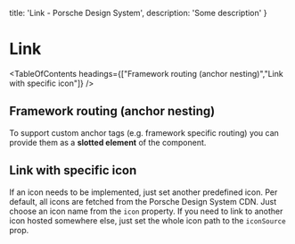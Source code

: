 
  title: 'Link - Porsche Design System',
  description: 'Some description'
}

# Link <ComponentStatus tagName="p-link"></ComponentStatus>

<TableOfContents headings={["Framework routing (anchor nesting)","Link with specific icon"]} />

## Framework routing (anchor nesting)

To support custom anchor tags (e.g. framework specific routing) you can provide them as a **slotted element** of the
component.

<ComponentStory story={linkStoryFrameworkRouting} />

## Link with specific icon

If an icon needs to be implemented, just set another predefined icon. Per default, all icons are fetched from the
Porsche Design System CDN. Just choose an icon name from the `icon` property. If you need to link to another icon hosted
somewhere else, just set the whole icon path to the `iconSource` prop.

<ComponentStory story={linkStoryIcon} />